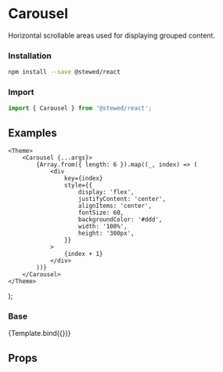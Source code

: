 
<Meta title="Components/Carousel" component={Carousel} />

# Carousel

Horizontal scrollable areas used for displaying grouped content.

### Installation

```bash
npm install --save @stewed/react
```

### Import

```js
import { Carousel } from '@stewed/react';
```

## Examples

    <Theme>
        <Carousel {...args}>
            {Array.from({ length: 6 }).map((_, index) => (
                <div
                    key={index}
                    style={{
                        display: 'flex',
                        justifyContent: 'center',
                        alignItems: 'center',
                        fontSize: 60,
                        backgroundColor: '#ddd',
                        width: '100%',
                        height: '300px',
                    }}
                >
                    {index + 1}
                </div>
            ))}
        </Carousel>
    </Theme>
);

### Base

<Canvas>
    <Story
        name="Base"
        args={{
            loop: true,
            slidesPerView: 1,
            showNavigation: true,
            showIndicator: true,
        }}
    >
        {Template.bind({})}
    </Story>
</Canvas>

## Props

<ArgsTable of={Carousel} />
